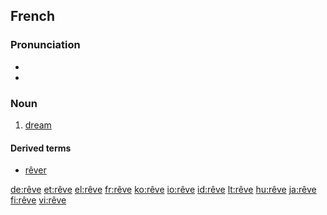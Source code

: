 {{see|rêvé}}
==French==

===Pronunciation===
*{{IPA|/ʁɛv/|lang=fr}}
*{{IPA|/REv/}}

===Noun===
{{fr-noun|m}}

# [[dream]]

====Derived terms====
*[[rêver]]
[[de:rêve]]
[[et:rêve]]
[[el:rêve]]
[[fr:rêve]]
[[ko:rêve]]
[[io:rêve]]
[[id:rêve]]
[[lt:rêve]]
[[hu:rêve]]
[[ja:rêve]]
[[fi:rêve]]
[[vi:rêve]]